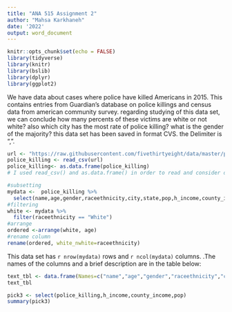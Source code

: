 ---
title: "ANA 515 Assignment 2"
author: "Mahsa Karkhaneh"
date: '2022'
output: word_document
---

```{r setup, include=FALSE}
knitr::opts_chunk$set(echo = FALSE)
library(tidyverse)
library(knitr)
library(bslib)
library(dplyr)
library(ggplot2)
```

We have data about cases where police have killed Americans in 2015. This 
contains entries from Guardian's database on police killings and census data from american community survey.
regarding studying of this data set, we can conclude how many percents of these victims are white or not white?
also which city has the most rate of police killing? what is the gender of the majority? this data set has been saved in format CVS.
the Delimiter is ",".

```{r police_killing , echo=TRUE}
url <- "https://raw.githubusercontent.com/fivethirtyeight/data/master/police-killings/police_killings.csv"
police_killing <- read_csv(url)
police_killing<- as.data.frame(police_killing)
# I used read_csv() and as.data.frame() in order to read and consider data set as a data frame to R, respectively. 
```

```{r, echo=TRUE}
#subsetting
mydata <-  police_killing %>% 
  select(name,age,gender,raceethnicity,city,state,pop,h_income,county_income)
#filtering
white <- mydata %>% 
  filter(raceethnicity == "White")
#arrange 
ordered <-arrange(white, age)
#rename column
rename(ordered, white_nwhite=raceethnicity)
```

This data set has `r nrow(mydata)` rows and `r ncol(mydata)` columns.
.The names of the columns and a brief description are in the table below:

``` {r, echo = TRUE}
text_tbl <- data.frame(Names=c("name","age","gender","raceethnicity","city","state","pop","h_income","county_income"),Description=c("Name of deceased","Age of deceased","Gender of deceased","Race/ethnicity of deceased","City where incident occurred","State where incident occurred","Tract population","Tract-level median household income","County-level median household income"))
text_tbl

```

```{r, include=TRUE}
pick3 <- select(police_killing,h_income,county_income,pop)
summary(pick3)

```
